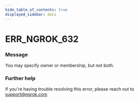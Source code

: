 ```yaml
---
hide_table_of_contents: true
displayed_sidebar: docs
---
```



# ERR_NGROK_632

### Message
You may specify owner or membership, but not both.

<ErrorDetails error='err_ngrok_632' />


### Further help
If you're having trouble resolving this error, please reach out to [support@ngrok.com](mailto:support@ngrok.com?subject=Help%20with%20ERR_NGROK_632)

